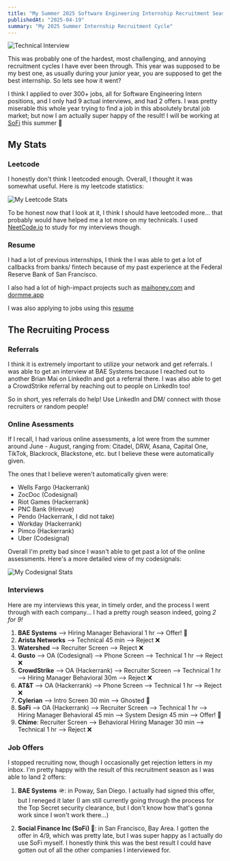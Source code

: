 ```yaml
---
title: "My Summer 2025 Software Engineering Internship Recruitment Season"
publishedAt: "2025-04-19"
summary: "My 2025 Summer Internship Recruitment Cycle"
---
```



![Technical Interview](https://storage.googleapis.com/ureify-strapi-assets/large_technical_interview_eb9e452b6e/large_technical_interview_eb9e452b6e.jpeg)

This was probably one of the hardest, most challenging, and annoying recruitment cycles I have ever been through. 
This year was supposed to be my best one, as
usually during your junior year, you are supposed to get the best internship. 
So lets see how it went? 

I think I applied to over 300+ jobs, all for Software Engineering Intern positions, and I only had 9 actual interviews, and had 2 offers. I was pretty miserable this whole year trying to find a job in this absolutely brutal job market; but now I am actually super happy of the result! I will be working at [SoFi](https://www.sofi.com/) this summer 🎉

## My Stats 

### Leetcode 
I honestly don't think I leetcoded enough. Overall, I thought it was somewhat useful. Here is my leetcode statistics:

![My Leetcode Stats](/leetcode.png)

To be honest now that I look at it, I think I should have leetcoded more... that probably would have helped me a lot more on my technicals. I used [NeetCode.io](https://neetcode.io/) to study for my interviews though.

### Resume 

I had a lot of previous internships, I think the I was able to get a lot of callbacks from banks/ fintech because of my past experience
at the Federal Reserve Bank of San Francisco. 

I also had a lot of high-impact projects such as [maihoney.com](https://www.maihoney.com) and [dormme.app](https://www.dormme.app)

I was also applying to jobs using this [resume](/resume/brian_mai_resume_2026.pdf)
## The Recruiting Process

### Referrals

I think it is extremely important to utilize your network and get referrals. I was able to get an interview at BAE Systems because I reached out to another Brian Mai on LinkedIn and got a referral there. I was also able to get a CrowdStrike referral by reaching out to people on LinkedIn too!

So in short, yes referrals do help! Use LinkedIn and DM/ connect with those recruiters or random people!    

### Online Asessments

If I recall, I had various online assessments, a lot were from the summer around June - August, ranging from: Citadel, DRW, Asana, Capital One, TikTok, Blackrock, Blackstone, etc. but I believe these were automatically given. 

The ones that I believe weren't automatically given were: 
- Wells Fargo (Hackerrank) 
- ZocDoc (Codesignal)
- Riot Games (Hackerrank) 
- PNC Bank (Hirevue)
- Pendo (Hackerrank, I did not take) 
- Workday (Hackerrank)
- Pimco (Hackerrank) 
- Uber (Codesignal) 

Overall I'm pretty bad since I wasn't able to get past a lot of the online assessments. Here's a more detailed view of my codesignals: 


![My Codesignal Stats](/codesignal.png)

### Interviews

Here are my interviews this year, in timely order, and the process I went through with each company... I had a pretty rough season indeed, going *2 for 9!*

1. **BAE Systems** --> Hiring Manager Behavioral 1 hr --> Offer! 🎉
2. **Arista Networks** --> Technical 45 min --> Reject ❌
3. **Watershed** --> Recruiter Screen --> Reject ❌
4. **Gusto** --> OA (Codesignal) --> Phone Screen --> Technical 1 hr --> Reject ❌
5. **CrowdStrike** --> OA (Hackerrank) --> Recruiter Screen --> Technical 1 hr --> Hiring Manager Behavioral 30m --> Reject ❌
6. **AT&T** --> OA (Hackerrank) --> Phone Screen --> Technical 1 hr --> Reject ❌
7. **Cylerian** --> Intro Screen 30 min --> Ghosted 👻
8. **SoFi** --> OA (Hackerrank) --> Recruiter Screen --> Technical 1 hr --> Hiring Manager Behavioral 45 min --> System Design 45 min --> Offer! 🎉
9. **Chime**: Recruiter Screen --> Behavioral Hiring Manager 30 min --> Technical 1 hr --> Reject ❌
 

### Job Offers 

I stopped recruiting now, though  I occasionally get rejection letters in my inbox. I'm pretty happy with the result of this recruitment season as I was able to land 2 offers: 

1. **BAE Systems** 🪖: in Poway, San Diego. I actually had signed this offer, but I reneged it later (I am still currently going through the process for the Top Secret security clearance, but I don't know how that's gonna work since I won't work there...) 

2. **Social Finance Inc (SoFi) 💸**: in San Francisco, Bay Area. I gotten the offer in 4/9, which was pretty late, but I was super happy as I actually do use SoFi myself. I honestly think this was the best result I could have gotten out of all the other companies I interviewed for. 

